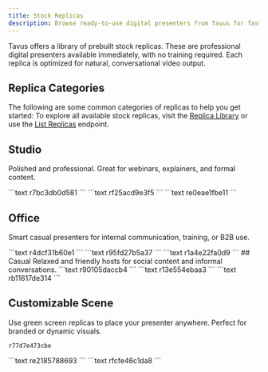 ```yaml
---
title: Stock Replicas
description: Browse ready-to-use digital presenters from Tavus for fast, high quality video creation.
---
```


Tavus offers a library of prebuilt stock replicas. These are professional digital presenters available immediately, with no training required. Each replica is optimized for natural, conversational video output.

## Replica Categories
The following are some common categories of replicas to help you get started:
<Note>
To explore all available stock replicas, visit the [Replica Library](https://platform.tavus.io/replicas) or use the [List Replicas](/api-reference/phoenix-replica-model/get-replicas) endpoint.
</Note>
## Studio
Polished and professional. Great for webinars, explainers, and formal content.

<CardGroup cols={3}>
<Card title="Sabrina" img="/images/stock-replica/sabrina.png">
  ```text
  r7bc3db0d581
  ```
</Card>

<Card title="Patrick" img="/images/stock-replica/patrick.png">
  ```text
  rf25acd9e3f5
  ```
</Card>

<Card title="Lucy" img="/images/stock-replica/lucy.png">
  ```text
  re0eae1fbe11
  ```
</Card>

</CardGroup>

## Office
Smart casual presenters for internal communication, training, or B2B use.

<CardGroup cols={3}>
<Card title="Anna" img="/images/stock-replica/anna.png">
  ```text
  r4dcf31b60e1
  ```
</Card>

<Card title="Helen" img="/images/stock-replica/helen.png">
  ```text
  r95fd27b5a37
  ```
</Card>

<Card title="Benjamin" img="/images/stock-replica/benjamin.png">
  ```text
  r1a4e22fa0d9
  ```
</Card>
</CardGroup>
## Casual
Relaxed and friendly hosts for social content and informal conversations.

<CardGroup cols={3}>
<Card title="Isabella" img="/images/stock-replica/isabella.png">
  ```text
  r90105daccb4
  ```
</Card>

<Card title="Jackie" img="/images/stock-replica/jackie.png">
  ```text
  r13e554ebaa3
  ```
</Card>

<Card title="Sandra" img="/images/stock-replica/sandra.png">
  ```text
  rb11617de314
  ```
</Card>
</CardGroup>

## Customizable Scene
Use green screen replicas to place your presenter anywhere. Perfect for branded or dynamic visuals.
<CardGroup cols={3}>
<Card title="Eric" img="/images/stock-replica/eric.png">
  ```text
  r77d7e473cbe
  ```
</Card>

<Card title="Nathan" img="/images/stock-replica/nathan.png">
  ```text
  re2185788693
  ```
</Card>

<Card title="Lucy" img="/images/stock-replica/lucy-2.png">
  ```text
  rfcfe46c1da8
  ```
</Card>
</CardGroup>